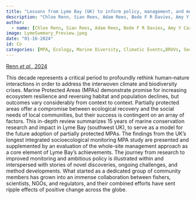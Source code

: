 ```yaml
---
title: "Lessons from Lyme Bay (UK) to inform policy, management, and monitoring of Marine Protected Areas"
description: "Chloe Renn, Sian Rees, Adam Rees, Bede F R Davies, Amy Y Cartwright, Sam Fanshawe, Martin J Attrill, Luke A Holmes & Emma V Sheehan"
author:
  - name: [Chloe Renn, Sian Rees, Adam Rees, Bede F R Davies, Amy Y Cartwright, Sam Fanshawe, Martin J Attrill, Luke A Holmes & Emma V Sheehan]
image: LymeSummary_Preview.jpeg
date: "01-16-2024"
id: Co
categories: [MPA, Ecology, Marine Diversity, Climatic Events,BRUVs, Socio-Economic, TUVs, Co-Author]
---
```


[Renn *et al.,* 2024](https://academic.oup.com/icesjms/advance-article/doi/10.1093/icesjms/fsad204/7542447)

This decade represents a critical period to profoundly rethink human–nature interactions in order to address the interwoven climate and biodiversity crises. Marine Protected Areas (MPAs) demonstrate promise for increasing ecosystem resilience and reversing habitat and population declines, but outcomes vary considerably from context to context. Partially protected areas offer a compromise between ecological recovery and the social needs of local communities, but their success is contingent on an array of factors. This in-depth review summarizes 15 years of marine conservation research and impact in Lyme Bay (southwest UK), to serve as a model for the future adoption of partially protected MPAs. The findings from the UK’s longest integrated socioecological monitoring MPA study are presented and supplemented by an evaluation of the whole-site management approach as a core element of Lyme Bay’s achievements. The journey from research to improved monitoring and ambitious policy is illustrated within and interspersed with stories of novel discoveries, ongoing challenges, and method developments. What started as a dedicated group of community members has grown into an immense collaboration between fishers, scientists, NGOs, and regulators, and their combined efforts have sent ripple effects of positive change across the globe.

